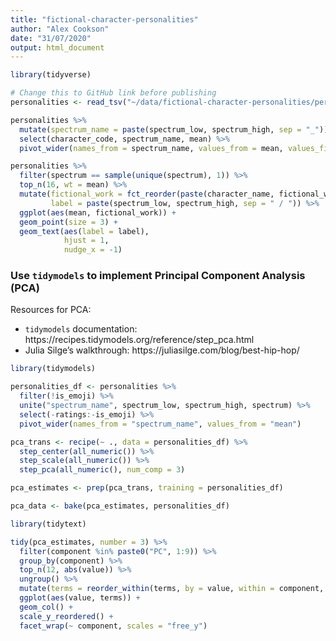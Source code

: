 ```yaml
---
title: "fictional-character-personalities"
author: "Alex Cookson"
date: "31/07/2020"
output: html_document
---
```


```r
library(tidyverse)

# Change this to GitHub link before publishing
personalities <- read_tsv("~/data/fictional-character-personalities/personalities.txt")
```

```r
personalities %>%
  mutate(spectrum_name = paste(spectrum_low, spectrum_high, sep = "_")) %>%
  select(character_code, spectrum_name, mean) %>%
  pivot_wider(names_from = spectrum_name, values_from = mean, values_fill = NA)
```

```r
personalities %>%
  filter(spectrum == sample(unique(spectrum), 1)) %>%
  top_n(16, wt = mean) %>%
  mutate(fictional_work = fct_reorder(paste(character_name, fictional_work, sep = " | "), mean),
         label = paste(spectrum_low, spectrum_high, sep = " / ")) %>%
  ggplot(aes(mean, fictional_work)) +
  geom_point(size = 3) +
  geom_text(aes(label = label),
            hjust = 1,
            nudge_x = -1)
```


### Use `tidymodels` to implement Principal Component Analysis (PCA)

Resources for PCA:

- `tidymodels` documentation: https://recipes.tidymodels.org/reference/step_pca.html
- Julia Silge's walkthrough: https://juliasilge.com/blog/best-hip-hop/

```r
library(tidymodels)

personalities_df <- personalities %>%
  filter(!is_emoji) %>%
  unite("spectrum_name", spectrum_low, spectrum_high, spectrum) %>%
  select(-ratings:-is_emoji) %>%
  pivot_wider(names_from = "spectrum_name", values_from = "mean")

pca_trans <- recipe(~ ., data = personalities_df) %>%
  step_center(all_numeric()) %>%
  step_scale(all_numeric()) %>%
  step_pca(all_numeric(), num_comp = 3)

pca_estimates <- prep(pca_trans, training = personalities_df)

pca_data <- bake(pca_estimates, personalities_df)
```

```r
library(tidytext)

tidy(pca_estimates, number = 3) %>%
  filter(component %in% paste0("PC", 1:9)) %>%
  group_by(component) %>%
  top_n(12, abs(value)) %>%
  ungroup() %>%
  mutate(terms = reorder_within(terms, by = value, within = component, sep = "_")) %>%
  ggplot(aes(value, terms)) +
  geom_col() +
  scale_y_reordered() +
  facet_wrap(~ component, scales = "free_y")
```






